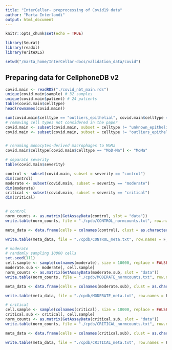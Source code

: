 ```yaml
---
title: "InterCellar- preprocessing of Covid19 data"
author: "Marta Interlandi"
output: html_document
---
```


```r
knitr::opts_chunk$set(echo = TRUE)
```

```r
library(Seurat)
library(readxl)
library(WriteXLS)

setwd("/marta_home/InterCellar-docs/validation_data/covid")


```


## Preparing data for CellphoneDB v2

```r
covid.main <- readRDS("./covid_nbt_main.rds")
unique(covid.main$sample) # 32 samples
unique(covid.main$patient) # 24 patients
table(covid.main$celltype)
head(rownames(covid.main))

sum(covid.main$celltype == "outliers_epithelial", covid.main$celltype == "unknown_epithelial") / ncol(covid.main) *100
# removing cell types not considered in the paper
covid.main <- subset(covid.main, subset = celltype != "unknown_epithelial")
covid.main <- subset(covid.main, subset = celltype != "outliers_epithelial")


# renaming monocytes-derived macrophages to MoMa
covid.main$celltype[covid.main$celltype == "MoD-Ma"] <- "MoMa"

# separate severity
table(covid.main$severity)

control <- subset(covid.main, subset = severity == "control")
dim(control)
moderate <- subset(covid.main, subset = severity == "moderate")
dim(moderate)
critical <- subset(covid.main, subset = severity == "critical")
dim(critical)


# control
norm_counts <- as.matrix(GetAssayData(control, slot = "data"))
write.table(norm_counts, file = "./cpdb/CONTROL_normcounts.txt", row.names = T, col.names = T, quote = F, sep = "\t")

meta_data <- data.frame(cells = colnames(control), clust = as.character(control$celltype))

write.table(meta_data, file = "./cpdb/CONTROL_meta.txt", row.names = F, col.names = T, quote = F, sep = "\t")

# moderate
# randomly sampling 10000 cells
set.seed(111)
cell.sample <- sample(colnames(moderate), size = 10000, replace = FALSE)
moderate.sub <- moderate[, cell.sample]
norm_counts <- as.matrix(GetAssayData(moderate.sub, slot = "data"))
write.table(norm_counts, file = "./cpdb/MODERATE_normcounts.txt", row.names = T, col.names = T, quote = F, sep = "\t")

meta_data <- data.frame(cells = colnames(moderate.sub), clust = as.character(moderate.sub$celltype))

write.table(meta_data, file = "./cpdb/MODERATE_meta.txt", row.names = F, col.names = T, quote = F, sep = "\t")

# critical
cell.sample <- sample(colnames(critical), size = 10000, replace = FALSE)
critical.sub <- critical[, cell.sample]
norm_counts <- as.matrix(GetAssayData(critical.sub, slot = "data"))
write.table(norm_counts, file = "./cpdb/CRITICAL_normcounts.txt", row.names = T, col.names = T, quote = F, sep = "\t")

meta_data <- data.frame(cells = colnames(critical.sub), clust = as.character(critical.sub$celltype))

write.table(meta_data, file = "./cpdb/CRITICAL_meta.txt", row.names = F, col.names = T, quote = F, sep = "\t")



```
